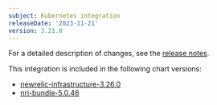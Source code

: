```yaml
---
subject: Kubernetes integration
releaseDate: '2023-11-21'
version: 3.21.0
---
```


For a detailed description of changes, see the [release notes](https://github.com/newrelic/nri-kubernetes/releases/tag/v3.21.0).

This integration is included in the following chart versions:

* [newrelic-infrastructure-3.26.0](https://github.com/newrelic/nri-kubernetes/releases/tag/newrelic-infrastructure-3.26.0)
* [nri-bundle-5.0.46](https://github.com/newrelic/helm-charts/releases/tag/nri-bundle-5.0.46)

